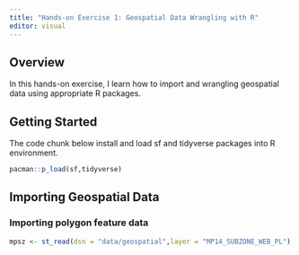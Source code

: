 ```yaml
---
title: "Hands-on Exercise 1: Geospatial Data Wrangling with R"
editor: visual
---
```


## Overview

In this hands-on exercise, I learn how to import and wrangling geospatial data using appropriate R packages.

## Getting Started

The code chunk below install and load sf and tidyverse packages into R environment.

```r
pacman::p_load(sf,tidyverse)
```

## Importing Geospatial Data

### Importing polygon feature data

```r
mpsz <- st_read(dsn = "data/geospatial",layer = "MP14_SUBZONE_WEB_PL")
```
